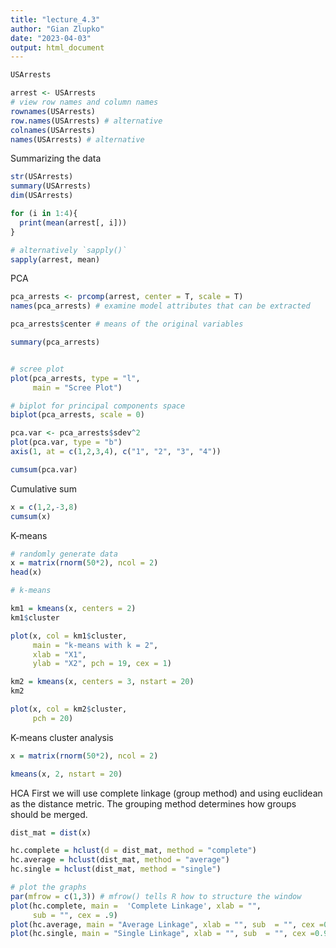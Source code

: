 ```yaml
---
title: "lecture_4.3"
author: "Gian Zlupko"
date: "2023-04-03"
output: html_document
---
```




```r
USArrests

arrest <- USArrests
# view row names and column names
rownames(USArrests) 
row.names(USArrests) # alternative
colnames(USArrests) 
names(USArrests) # alternative 
```


Summarizing the data
```r
str(USArrests) 
summary(USArrests) 
dim(USArrests) 
```




```r

for (i in 1:4){ 
  print(mean(arrest[, i]))
}

# alternatively `sapply()`
sapply(arrest, mean)


```


PCA 
```r
pca_arrests <- prcomp(arrest, center = T, scale = T) 
names(pca_arrests) # examine model attributes that can be extracted 

pca_arrests$center # means of the original variables 

summary(pca_arrests) 


# scree plot
plot(pca_arrests, type = "l",
     main = "Scree Plot") 

# biplot for principal components space 
biplot(pca_arrests, scale = 0)
```


```r
pca.var <- pca_arrests$sdev^2
plot(pca.var, type = "b")
axis(1, at = c(1,2,3,4), c("1", "2", "3", "4")) 

cumsum(pca.var) 
```



Cumulative sum 
```r
x = c(1,2,-3,8)
cumsum(x) 
```



K-means 
```r
# randomly generate data 
x = matrix(rnorm(50*2), ncol = 2) 
head(x)

# k-means

km1 = kmeans(x, centers = 2)
km1$cluster

plot(x, col = km1$cluster, 
     main = "k-means with k = 2", 
     xlab = "X1", 
     ylab = "X2", pch = 19, cex = 1) 

```




```r
km2 = kmeans(x, centers = 3, nstart = 20)
km2

plot(x, col = km2$cluster, 
     pch = 20) 
```





K-means cluster analysis

```r
x = matrix(rnorm(50*2), ncol = 2) 

kmeans(x, 2, nstart = 20) 
```





HCA
First we will use complete linkage (group method) and using euclidean as the distance metric. The grouping method determines how groups should be merged. 

```r
dist_mat = dist(x) 

hc.complete = hclust(d = dist_mat, method = "complete")
hc.average = hclust(dist_mat, method = "average")
hc.single = hclust(dist_mat, method = "single")

# plot the graphs
par(mfrow = c(1,3)) # mfrow() tells R how to structure the window 
plot(hc.complete, main =  'Complete Linkage', xlab = "", 
     sub = "", cex = .9)
plot(hc.average, main = "Average Linkage", xlab = "", sub  = "", cex =0.9)
plot(hc.single, main = "Single Linkage", xlab = "", sub  = "", cex =0.9)
```






```r

```




